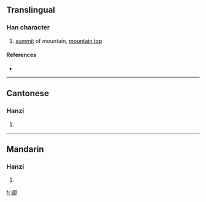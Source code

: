 {{also|巔}}
==Translingual==

===Han character===
{{Han char|rn=46|rad=山|as=16|sn=19|four=|canj=山十金人 (UJCO)}}

# [[summit]] of mountain, [[mountain top]]

====References====
* {{Han ref|kx=0322.181|hdz=10805.090|uh=5DC5|ud=24005}}

----

==Cantonese==

===Hanzi===
{{yue-hanzi|jyut=|y=din1}}

# {{defn|Cantonese}}

----

==Mandarin==

===Hanzi===
{{cmn-hanzi|tra=巔|pin=[[diān]] ([[dian1]])|wg=tien<sup>1</sup>}}

# {{defn|Mandarin}}

[[fr:巅]]